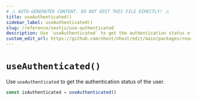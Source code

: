 ```yaml
---
# ⚠️ AUTO-GENERATED CONTENT. DO NOT EDIT THIS FILE DIRECTLY! ⚠️
title: useAuthenticated()
sidebar_label: useAuthenticated()
slug: /reference/nextjs/use-authenticated
description: Use `useAuthenticated` to get the authentication status of the user.
custom_edit_url: https://github.com/nhost/nhost/edit/main/packages/react/src/hooks/common.ts#L94
---
```


# `useAuthenticated()`

Use `useAuthenticated` to get the authentication status of the user.

```ts
const isAuthenticated = useAuthenticated()
```
